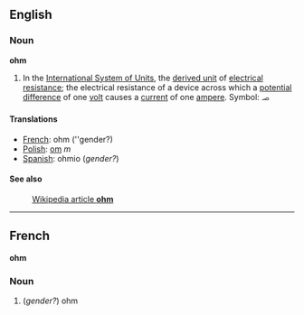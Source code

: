 ==English==
===Noun===
'''ohm'''

#In the [[International System of Units]], the [[derived unit]] of [[electrical resistance]]; the electrical resistance of a device across which a [[potential difference]] of one [[volt]] causes a [[current]] of one [[ampere]].  Symbol: &#2126;

====Translations====

*[[French]]: ohm (''gender?)
*[[Polish]]: [[om]] ''m''
*[[Spanish]]: ohmio (''gender?'')

====See also====
:[[en:ohm|Wikipedia article '''ohm''']]

----

==French==
'''ohm'''

===Noun===

#(''gender?'') ohm